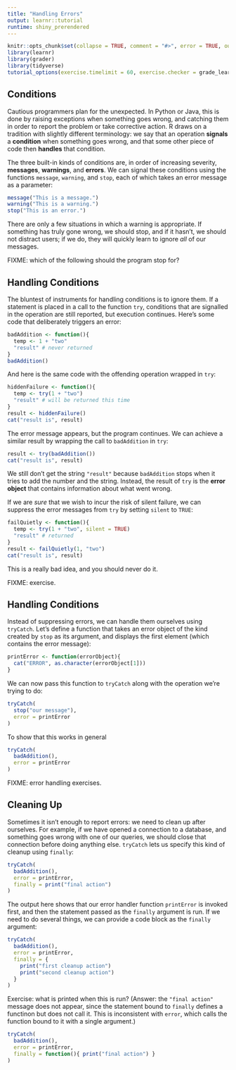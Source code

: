 ```yaml
---
title: "Handling Errors"
output: learnr::tutorial
runtime: shiny_prerendered
---
```


```r
knitr::opts_chunk$set(collapse = TRUE, comment = "#>", error = TRUE, out.width = "100%")
library(learnr)
library(grader)
library(tidyverse)
tutorial_options(exercise.timelimit = 60, exercise.checker = grade_learnr)
```

## Conditions

Cautious programmers plan for the unexpected. In Python or Java, this is done by raising exceptions when something goes wrong, and catching them in order to report the problem or take corrective action. R draws on a tradition with slightly different terminology: we say that an operation **signals** a **condition** when something goes wrong, and that some other piece of code then **handles** that condition.

The three built-in kinds of conditions are, in order of increasing severity, **messages**, **warnings**, and **errors**. We can signal these conditions using the functions `message`, `warning`, and `stop`, each of which takes an error message as a parameter:

```r
message("This is a message.")
warning("This is a warning.")
stop("This is an error.")
```

There are only a few situations in which a warning is appropriate. If something has truly gone wrong, we should stop, and if it hasn't, we should not distract users; if we do, they will quickly learn to ignore *all* of our messages.

FIXME: which of the following should the program stop for?

## Handling Conditions

The bluntest of instruments for handling conditions is to ignore them. If a statement is placed in a call to the function `try`, conditions that are signalled in the operation are still reported, but execution continues. Here's some code that deliberately triggers an error:

```r
badAddition <- function(){
  temp <- 1 + "two"
  "result" # never returned
}
badAddition()
```

And here is the same code with the offending operation wrapped in `try`:

```r
hiddenFailure <- function(){
  temp <- try(1 + "two")
  "result" # will be returned this time
}
result <- hiddenFailure()
cat("result is", result)
```

The error message appears, but the program continues.  We can achieve a similar result by wrapping the call to `badAddition` in `try`:

```r
result <- try(badAddition())
cat("result is", result)
```

We still don't get the string `"result"` because `badAddition` stops when it tries to add the number and the string. Instead, the result of `try` is the **error object** that contains information about what went wrong.

If we are *sure* that we wish to incur the risk of silent failure, we can suppress the error messages from `try` by setting `silent` to `TRUE`:

```r
failQuietly <- function(){
  temp <- try(1 + "two", silent = TRUE)
  "result" # returned
}
result <- failQuietly(1, "two")
cat("result is", result)
```

This is a really bad idea, and you should never do it.

FIXME: exercise.

## Handling Conditions

Instead of suppressing errors, we can handle them ourselves using `tryCatch`. Let's define a function that takes an error object of the kind created by `stop` as its argument, and displays the first element (which contains the error message):

```r
printError <- function(errorObject){
  cat("ERROR", as.character(errorObject[1]))
}
```

We can now pass this function to `tryCatch` along with the operation we're trying to do:

```r
tryCatch(
  stop("our message"),
  error = printError
)
```

To show that this works in general

```r
tryCatch(
  badAddition(),
  error = printError
)
```

FIXME: error handling exercises.

## Cleaning Up

Sometimes it isn't enough to report errors: we need to clean up after ourselves. For example, if we have opened a connection to a database, and something goes wrong with one of our queries, we should close that connection before doing anything else. `tryCatch` lets us specify this kind of cleanup using `finally`:

```r
tryCatch(
  badAddition(),
  error = printError,
  finally = print("final action")
)
```

The output here shows that our error handler function `printError` is invoked first, and then the statement passed as the `finally` argument is run. If we need to do several things, we can provide a code block as the `finally` argument:

```r
tryCatch(
  badAddition(),
  error = printError,
  finally = {
    print("first cleanup action")
    print("second cleanup action")
  }
)
```

Exercise: what is printed when this is run? (Answer: the `"final action"` message does not appear, since the statement bound to `finally` defines a functinon but does not call it. This is inconsistent with `error`, which calls the function bound to it with a single argument.)

```r
tryCatch(
  badAddition(),
  error = printError,
  finally = function(){ print("final action") }
)
```
